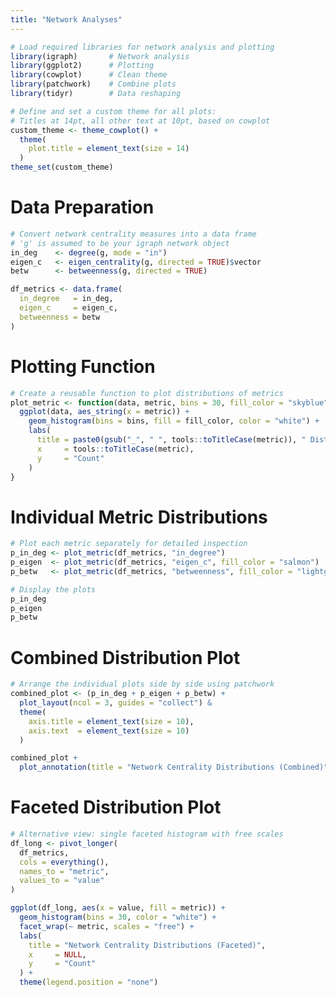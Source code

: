 ```yaml
---
title: "Network Analyses"
---
```


```r
# Load required libraries for network analysis and plotting
library(igraph)       # Network analysis
library(ggplot2)      # Plotting
library(cowplot)      # Clean theme
library(patchwork)    # Combine plots
library(tidyr)        # Data reshaping

# Define and set a custom theme for all plots:
# Titles at 14pt, all other text at 10pt, based on cowplot
custom_theme <- theme_cowplot() +
  theme(
    plot.title = element_text(size = 14)
  )
theme_set(custom_theme)
```

# Data Preparation

```r
# Convert network centrality measures into a data frame
# 'g' is assumed to be your igraph network object
in_deg    <- degree(g, mode = "in")
eigen_c   <- eigen_centrality(g, directed = TRUE)$vector
betw      <- betweenness(g, directed = TRUE)

df_metrics <- data.frame(
  in_degree   = in_deg,
  eigen_c     = eigen_c,
  betweenness = betw
)
```

# Plotting Function

```r
# Create a reusable function to plot distributions of metrics
plot_metric <- function(data, metric, bins = 30, fill_color = "skyblue") {
  ggplot(data, aes_string(x = metric)) +
    geom_histogram(bins = bins, fill = fill_color, color = "white") +
    labs(
      title = paste0(gsub("_", " ", tools::toTitleCase(metric)), " Distribution"),
      x     = tools::toTitleCase(metric),
      y     = "Count"
    )
}
```

# Individual Metric Distributions

```r
# Plot each metric separately for detailed inspection
p_in_deg <- plot_metric(df_metrics, "in_degree")
p_eigen  <- plot_metric(df_metrics, "eigen_c", fill_color = "salmon")
p_betw   <- plot_metric(df_metrics, "betweenness", fill_color = "lightgreen")

# Display the plots
p_in_deg
p_eigen
p_betw
```

# Combined Distribution Plot

```r
# Arrange the individual plots side by side using patchwork
combined_plot <- (p_in_deg + p_eigen + p_betw) +
  plot_layout(ncol = 3, guides = "collect") &
  theme(
    axis.title = element_text(size = 10),
    axis.text  = element_text(size = 10)
  )

combined_plot + 
  plot_annotation(title = "Network Centrality Distributions (Combined)")
```

# Faceted Distribution Plot

```r
# Alternative view: single faceted histogram with free scales
df_long <- pivot_longer(
  df_metrics,
  cols = everything(),
  names_to = "metric",
  values_to = "value"
)

ggplot(df_long, aes(x = value, fill = metric)) +
  geom_histogram(bins = 30, color = "white") +
  facet_wrap(~ metric, scales = "free") +
  labs(
    title = "Network Centrality Distributions (Faceted)",
    x     = NULL,
    y     = "Count"
  ) +
  theme(legend.position = "none")
```
